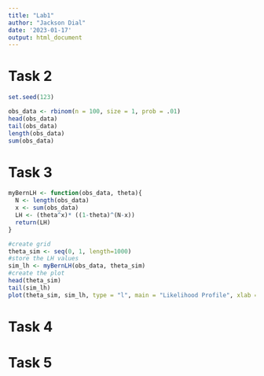 ```yaml
---
title: "Lab1"
author: "Jackson Dial"
date: '2023-01-17'
output: html_document
---
```


# Task 2

```r
set.seed(123)

obs_data <- rbinom(n = 100, size = 1, prob = .01)
head(obs_data)
tail(obs_data)
length(obs_data)
sum(obs_data)
```

# Task 3

```r
myBernLH <- function(obs_data, theta){
  N <- length(obs_data)
  x <- sum(obs_data)
  LH <- (theta^x)* ((1-theta)^(N-x))
  return(LH)
}

#create grid
theta_sim <- seq(0, 1, length=1000)
#store the LH values
sim_lh <- myBernLH(obs_data, theta_sim)
#create the plot
head(theta_sim)
tail(sim_lh)
plot(theta_sim, sim_lh, type = "l", main = "Likelihood Profile", xlab = "Simulated Support", ylab = "Likelihood")
```


# Task 4

# Task 5